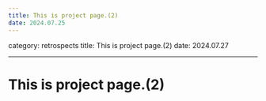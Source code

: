 ```yaml
---
title: This is project page.(2)
date: 2024.07.25
---
```


category: retrospects
title: This is project page.(2)
date: 2024.07.27

---

# This is project page.(2)
